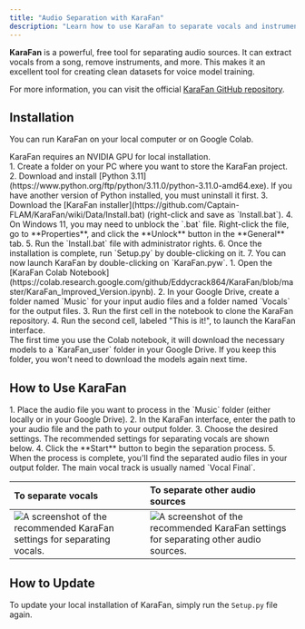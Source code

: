 ```yaml
---
title: "Audio Separation with KaraFan"
description: "Learn how to use KaraFan to separate vocals and instrumentals from your audio files."
---
```



**KaraFan** is a powerful, free tool for separating audio sources. It can extract vocals from a song, remove instruments, and more. This makes it an excellent tool for creating clean datasets for voice model training.

For more information, you can visit the official [KaraFan GitHub repository](https://github.com/Captain-FLAM/KaraFan).

## Installation

You can run KaraFan on your local computer or on Google Colab.

<Aside type="caution">
  KaraFan requires an NVIDIA GPU for local installation.
</Aside>

<Tabs>
<TabItem label="Local Installation">
<Steps>
1.  Create a folder on your PC where you want to store the KaraFan project.
2.  Download and install [Python 3.11](https://www.python.org/ftp/python/3.11.0/python-3.11.0-amd64.exe). If you have another version of Python installed, you must uninstall it first.
3.  Download the [KaraFan installer](https://github.com/Captain-FLAM/KaraFan/wiki/Data/Install.bat) (right-click and save as `Install.bat`).
4.  On Windows 11, you may need to unblock the `.bat` file. Right-click the file, go to **Properties**, and click the **Unlock** button in the **General** tab.
5.  Run the `Install.bat` file with administrator rights.
6.  Once the installation is complete, run `Setup.py` by double-clicking on it.
7.  You can now launch KaraFan by double-clicking on `KaraFan.pyw`.
</Steps>
</TabItem>
<TabItem label="Google Colab">
<Steps>
1.  Open the [KaraFan Colab Notebook](https://colab.research.google.com/github/Eddycrack864/KaraFan/blob/master/KaraFan_Improved_Version.ipynb).
2.  In your Google Drive, create a folder named `Music` for your input audio files and a folder named `Vocals` for the output files.
3.  Run the first cell in the notebook to clone the KaraFan repository.
4.  Run the second cell, labeled "This is it!", to launch the KaraFan interface.
</Steps>
<Aside type="note">
  The first time you use the Colab notebook, it will download the necessary models to a `KaraFan_user` folder in your Google Drive. If you keep this folder, you won't need to download the models again next time.
</Aside>
</TabItem>
</Tabs>

## How to Use KaraFan

<Steps>
1.  Place the audio file you want to process in the `Music` folder (either locally or in your Google Drive).
2.  In the KaraFan interface, enter the path to your audio file and the path to your output folder.
3.  Choose the desired settings. The recommended settings for separating vocals are shown below.
4.  Click the **Start** button to begin the separation process.
5.  When the process is complete, you'll find the separated audio files in your output folder. The main vocal track is usually named `Vocal Final`.
</Steps>

| To separate vocals | To separate other audio sources |
| :--- | :--- |
| ![A screenshot of the recommended KaraFan settings for separating vocals.](/images/karafan-vocals.png) | ![A screenshot of the recommended KaraFan settings for separating other audio sources.](/images/karafan-other.png) |

## How to Update

To update your local installation of KaraFan, simply run the `Setup.py` file again.

